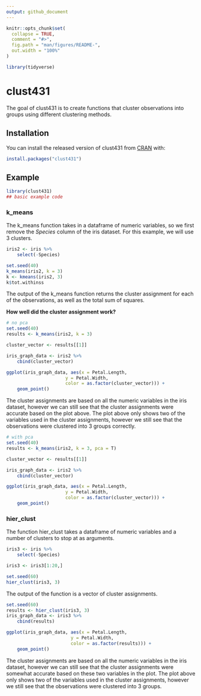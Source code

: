 ```yaml
---
output: github_document
---
```


<!-- README.md is generated from README.Rmd. Please edit that file -->

```r
knitr::opts_chunk$set(
  collapse = TRUE,
  comment = "#>",
  fig.path = "man/figures/README-",
  out.width = "100%"
)

library(tidyverse)
```

# clust431

<!-- badges: start -->
<!-- badges: end -->

The goal of clust431 is to create functions that cluster observations into groups using different clustering methods.

## Installation

You can install the released version of clust431 from [CRAN](https://CRAN.R-project.org) with:

``` r
install.packages("clust431")
```

## Example

```r
library(clust431)
## basic example code
```

### k_means

The k_means function takes in a dataframe of numeric variables, so we first remove the _Species_ column of the iris dataset. For this example, we will use 3 clusters.
```r
iris2 <- iris %>% 
    select(-Species)

set.seed(40)
k_means(iris2, k = 3)
k <- kmeans(iris2, 3)
k$tot.withinss
```
The output of the k_means function returns the cluster assignment for each of the observations, as well as the total sum of squares.

__How well did the cluster assignment work?__


```r
# no pca
set.seed(40)
results <- k_means(iris2, k = 3)

cluster_vector <- results[[1]]

iris_graph_data <- iris2 %>% 
    cbind(cluster_vector)

ggplot(iris_graph_data, aes(x = Petal.Length, 
                      y = Petal.Width, 
                      color = as.factor(cluster_vector))) +
    geom_point()
```

The cluster assignments are based on all the numeric variables in the iris dataset, however we can still see that the cluster assignments were accurate based on the plot above. The plot above only shows two of the variables used in the cluster assignments, however we still see that the observations were clustered into 3 groups correctly.

```r
# with pca
set.seed(40)
results <- k_means(iris2, k = 3, pca = T)

cluster_vector <- results[[1]]

iris_graph_data <- iris2 %>% 
    cbind(cluster_vector)

ggplot(iris_graph_data, aes(x = Petal.Length, 
                      y = Petal.Width, 
                      color = as.factor(cluster_vector))) +
    geom_point()
```

### hier_clust

The function hier_clust takes a dataframe of numeric variables and a number of clusters to stop at as arguments.

```r
iris3 <- iris %>% 
    select(-Species)

iris3 <- iris3[1:20,]

set.seed(60)
hier_clust(iris3, 3)
```
The output of the function is a vector of cluster assignments.

```r
set.seed(60)
results <- hier_clust(iris3, 3)
iris_graph_data <- iris3 %>% 
    cbind(results)

ggplot(iris_graph_data, aes(x = Petal.Length, 
                        y = Petal.Width, 
                        color = as.factor(results))) +
    geom_point()
```

The cluster assignments are based on all the numeric variables in the iris dataset, however we can still see that the cluster assignments were somewhat accurate based on these two variables in the plot. The plot above only shows two of the variables used in the cluster assignments, however we still see that the observations were clustered into 3 groups.
